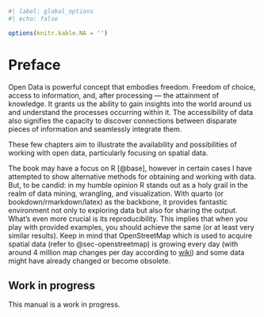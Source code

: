 ```r
#| label: global_options
#| echo: false

options(knitr.kable.NA = '')
```

# Preface {.unnumbered}

Open Data is powerful concept that embodies freedom. Freedom of choice, access to information, and, after processing --- the attainment of knowledge. It grants us the ability to gain insights into the world around us and understand the processes occurring within it. The accessibility of data also signifies the capacity to discover connections between disparate pieces of information and seamlessly integrate them.

These few chapters aim to illustrate the availability and possibilities of working with open data, particularly focusing on spatial data.

The book may have a focus on R [@base], however in certain cases I have attempted to show alternative methods for obtaining and working with data. But, to be candid: in my humble opinion R stands out as a holy grail in the realm of data mining, wrangling, and visualization. With quarto (or bookdown/rmarkdown/latex) as the backbone, it provides fantastic environment not only to exploring data but also for sharing the output. What's even more crucial is its reproducibility. This implies that when you play with provided examples, you should achieve the same (or at least very similar results). Keep in mind that OpenStreetMap which is used to acquire spatial data (refer to @sec-openstreetmap) is growing every day (with around 4 million map changes per day according to [wiki](https://wiki.openstreetmap.org/wiki/Stats)) and some data might have already changed or become obsolete.

::: callout-warning
## Work in progress

This manual is a work in progress. 
:::
